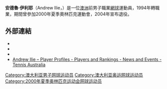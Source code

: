 {{expand|time=2011-02-11}}
{{Infobox 网球
|姓名=Andrew Ilie
|照片=
|国籍={{AUS}}
|生年=1976年
|生日=4月18日
|出生地=[[羅馬尼亞|羅馬尼亞]]，[[布加勒斯特|布加勒斯特]]
|居住地=澳洲，[[墨爾本|墨爾本]]
|身高=180
|体重=78
|持拍手=左
|反拍=
|转职业年=1994年
|球拍=
|球衣=
|球鞋=
|单打最高排名=38（2000年5月29日）
|双打最高排名=296（2000年6月12日）
|现单打排名=
|现双打排名=
|单打冠军头衔=2
|双打冠军头衔=0
|职业战绩=
|奖金=1,327,838[[美元|美元]]
|澳网最好成绩=第四輪（1999、2001）
|法网最好成绩=第三輪（1995、1998、1999）
|温网最好成绩=第二輪（1999）
|美网最好成绩=第二輪（2001）
|大满贯个数=
|奥运会最好成绩=
}}

'''安德魯·伊利耶'''（Andrew Ilie，{{bd|1976年|4月18日}}）是一位[[澳洲|澳洲]]前男子職業[[網球|網球]]運動員，1994年轉職業，期間曾參加2000年夏季奧林匹克運動會，2004年宣布退役。

== 外部連結 ==
* {{ATP|id=I052}}
* {{ITF Profile|id=10006639}}
* {{DavisCupplayerlink|id=10006639}}
* [http://www.tennis.com.au/player-profiles/andrew-ilie Andrew Ilie – Player Profiles - Players and Rankings - News and Events - Tennis Australia] {{Wayback|url=http://www.tennis.com.au/player-profiles/andrew-ilie |date=20201202225418 }} {{En icon}}

{{DEFAULTSORT:Ilie, Andrew}}

[[Category:澳大利亚男子网球运动员|Category:澳大利亚男子网球运动员]]
[[Category:澳大利亚奥运网球运动员|Category:澳大利亚奥运网球运动员]]
[[Category:2000年夏季奥林匹克运动会网球运动员|Category:2000年夏季奥林匹克运动会网球运动员]]
{{tennis-bio-stub}}